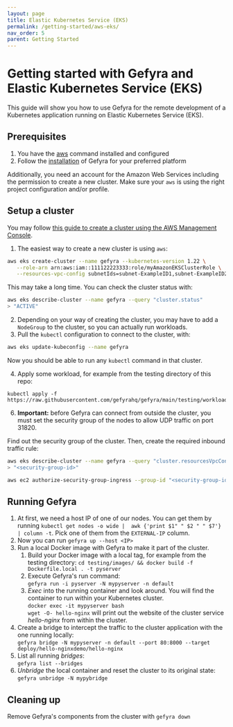```yaml
---
layout: page
title: Elastic Kubernetes Service (EKS)
permalink: /getting-started/aws-eks/
nav_order: 5
parent: Getting Started
---
```


# Getting started with Gefyra and Elastic Kubernetes Service (EKS)
This guide will show you how to use Gefyra for the remote development of a Kubernetes
application running on Elastic Kubernetes Service (EKS).

## Prerequisites
1. You have the [aws](https://docs.aws.amazon.com/cli/latest/userguide/cli-configure-quickstart.html) command installed and configured
2. Follow the [installation](https://gefyra.dev/installation) of Gefyra for your preferred platform  

Additionally, you need an account for the Amazon Web Services including the
permission to create a new cluster. Make sure your `aws` is using the right
project configuration and/or profile.

## Setup a cluster
You may follow [this guide to create a cluster using the AWS Management Console](https://docs.aws.amazon.com/eks/latest/userguide/create-cluster.html).

1. The easiest way to create a new cluster is using `aws`:
```bash
aws eks create-cluster --name gefyra --kubernetes-version 1.22 \
   --role-arn arn:aws:iam::111122223333:role/myAmazonEKSClusterRole \
   --resources-vpc-config subnetIds=subnet-ExampleID1,subnet-ExampleID2,securityGroupIds=sg-ExampleID1
```
This may take a long time. You can check the cluster status with:
```bash
aws eks describe-cluster --name gefyra --query "cluster.status"
> "ACTIVE"
```
2. Depending on your way of creating the cluster, you may have to add a `NodeGroup` to  the cluster, so you can actually run workloads.
3. Pull the `kubectl` configuration to connect to the cluster, with:
```bash
aws eks update-kubeconfig --name gefyra
```
Now you should be able to run any `kubectl` command in that cluster.

4. Apply some workload, for example from the testing directory of this repo:  
```shell
kubectl apply -f https://raw.githubusercontent.com/gefyrahq/gefyra/main/testing/workloads/hello_dd.yaml
```

6. **Important:** before Gefyra can connect from outside the cluster, you must set the security group of the nodes to allow UDP traffic on port 31820.

Find out the security group of the cluster. Then, create the required inbound traffic rule:
```bash
aws eks describe-cluster --name gefyra --query "cluster.resourcesVpcConfig.clusterSecurityGroupId"
> "<security-group-id>"

aws ec2 authorize-security-group-ingress --group-id "<security-group-id>" --protocol udp --port 31820  --cidr 0.0.0.0/0
```

## Running Gefyra
1. At first, we need a host IP of one of our nodes. You can get
them by running `kubectl get nodes -o wide |  awk {'print $1" " $2 " " $7'} | column -t`. Pick one of them from the `EXTERNAL-IP` column.
2. Now you can run `gefyra up --host <IP>`
3. Run a local Docker image with Gefyra to make it part of the cluster.
   1. Build your Docker image with a local tag, for example from the testing directory:
   `cd testing/images/ && docker build -f Dockerfile.local . -t pyserver`
   2. Execute Gefyra's run command:    
   `gefyra run -i pyserver -N mypyserver -n default`
   3. _Exec_ into the running container and look around. You will find the container to run within your Kubernetes cluster.  
   `docker exec -it mypyserver bash`  
   `wget -O- hello-nginx` will print out the website of the cluster service _hello-nginx_ from within the cluster.
4. Create a bridge to intercept the traffic to the cluster application with the one running locally:  
`gefyra bridge -N mypyserver -n default --port 80:8000 --target deploy/hello-nginxdemo/hello-nginx`    
1. List all running _bridges_:  
`gefyra list --bridges`
1. _Unbridge_ the local container and reset the cluster to its original state:  
`gefyra unbridge -N mypybridge`

## Cleaning up
Remove Gefyra's components from the cluster with `gefyra down`


